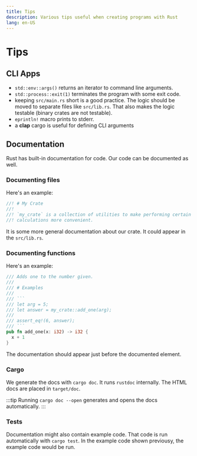 ```yaml
---
title: Tips
description: Various tips useful when creating programs with Rust
lang: en-US
---
```



# Tips

## CLI Apps

- `std::env::args()` returns an iterator to command line arguments.
- `std::process::exit(1)` terminates the program with some exit code.
- keeping `src/main.rs` short is a good practice. The logic should be moved to
  separate files like `src/lib.rs`. That also makes the logic testable (binary
  crates are not testable).
- `eprintln!` macro prints to stderr.
- a **clap** cargo is useful for defining CLI arguments

## Documentation

Rust has built-in documentation for code. Our code can be documented as well.

### Documenting files

Here's an example:

```rust
//! # My Crate
//!
//! `my_crate` is a collection of utilities to make performing certain
//! calculations more convenient.
```

It is some more general documentation about our crate. It could appear
in the `src/lib.rs`.

### Documenting functions

Here's an example:

```rust
/// Adds one to the number given.
///
/// # Examples
///
/// ```
/// let arg = 5;
/// let answer = my_crate::add_one(arg);
///
/// assert_eq!(6, answer);
/// ```
pub fn add_one(x: i32) -> i32 {
  x + 1
}
```

The documentation should appear just before the documented element.

### Cargo

We generate the docs with `cargo doc`. It runs `rustdoc` internally.
The HTML docs are placed in `target/doc`.

:::tip
Running `cargo doc --open` generates and opens the docs automatically.
:::

### Tests

Documentation might also contain example code. That code is run automatically
with `cargo test`. In the example code shown previousy, the example code would
be run.